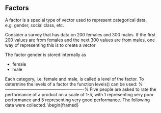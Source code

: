 

## Factors
A factor is a special type of vector used to represent categorical
data, e.g. gender, social class, etc.
\begin{itemize}
*  Stored internally as a numeric vector with values 1, 2, : : : ; k,
where k is the number of levels.
*  Can have either ordered and unordered factors.
*  A factor with k levels is stored internally consisting of 2 items
\begin{itemize}
* [(a)] a vector of k integers
* [(b)] a character vector containing strings describing what the k
levels are.
\end{itemize}
\end{itemize}



\subsection{Factors: Example}
Consider a survey that has data on 200 females and 300 males. If
the first 200 values are from females and the next 300 values are
from males, one way of representing this is to create a vector

\begin{verbatim}
> gender <- c(rep("female", 200), rep("male", 300))
> #To change this into a factor
> gender <- factor(gender)
>
\end{verbatim}

The factor gender is stored internally as

*  female
*  male


Each category, i.e. female and male, is called a level of the factor.
To determine the levels of a factor the function levels() can be
used:
\begin{framed}
\begin{verbatim}
> levels(gender)
[1] "female" "male"

\end{verbatim}
\end{framed}

%-------------------------------------------------------%
\subsection{Factors: Example}
Five people are asked to rate the performance of a product on a
scale of 1-5, with 1 representing very poor performance and 5
representing very good performance. The following data were
collected.
\begin{framed}
\begin{verbatim}
> satisfaction <- c(1, 3, 4, 2, 2)
> fsatisfaction <- factor(satisfaction, levels=1:5)
> levels(fsatisfaction) <- c("very poor", "poor", "average",
"good", "very good")
\end{verbatim}

\begin{itemize}
*  The first line creates a numeric vector containing the satisfaction
levels of the 5 people. Want to treat this as a categorical variable
and so the second line creates a factor. 
*  The \texttt{levels=1:5} argument
indicates that there are 5 levels of the factor. Finally the last line
sets the names of the levels to the specified character strings.
\end{itemize}

